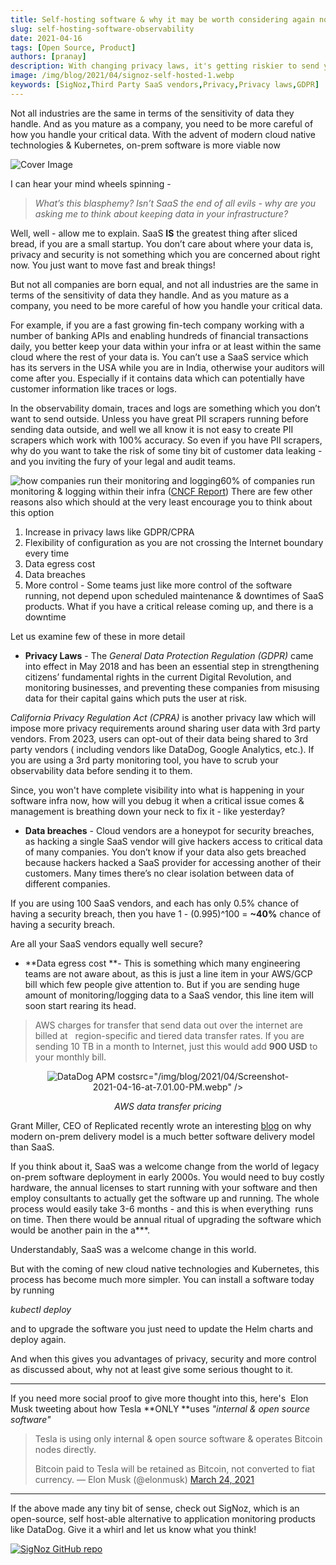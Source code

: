 ```yaml
---
title: Self-hosting software & why it may be worth considering again now
slug: self-hosting-software-observability
date: 2021-04-16
tags: [Open Source, Product]
authors: [pranay]
description: With changing privacy laws, it's getting riskier to send your data to third party SaaS vendors. In the observability domain, traces and logs are something which you don't want to send outside. Let's find out why self-hosted software solutions are replacing SaaS providers now.
image: /img/blog/2021/04/signoz-self-hosted-1.webp
keywords: [SigNoz,Third Party SaaS vendors,Privacy,Privacy laws,GDPR]
---
```


Not all industries are the same in terms of the sensitivity of data they handle. And as you mature as a company, you need to be more careful of how you handle your critical data. With the advent of modern cloud native technologies & Kubernetes, on-prem software is more viable now



![Cover Image](/img/blog/2021/04/signoz-self-hosted-1.webp)

I can hear your mind wheels spinning -

> _What’s this blasphemy? Isn’t SaaS the end of all evils - why are you asking me to think about keeping data in your infrastructure?_

Well, well - allow me to explain. SaaS **IS** the greatest thing after sliced bread, if you are a small startup. You don’t care about where your data is, privacy and security is not something which you are concerned about right now. You just want to move fast and break things!

But not all companies are born equal, and not all industries are the same in terms of the sensitivity of data they handle. And as you mature as a company, you need to be more careful of how you handle your critical data.

For example, if you are a fast growing fin-tech company working with a number of banking APIs and enabling hundreds of financial transactions daily, you better keep your data within your infra or at least within the same cloud where the rest of your data is. You can’t use a SaaS service which has its servers in the USA while you are in India, otherwise your auditors will come after you. Especially if it contains data which can potentially have customer information like traces or logs.

In the observability domain, traces and logs are something which you don’t want to send outside. Unless you have great PII scrapers running before sending data outside, and well we all know it is not easy to create PII scrapers which work with 100% accuracy. So even if you have PII scrapers, why do you want to take the risk of some tiny bit of customer data leaking - and you inviting the fury of your legal and audit teams.

![how companies run their monitoring and logging](/img/blog/2021/04/onprem-monitoring-tracing.webp)60% of companies run monitoring & logging within their infra ([CNCF Report](https://www.cncf.io/wp-content/uploads/2020/11/CNCF_Survey_Report_2020.pdf))
There are few other reasons also which should at the very least encourage you to think about this option

1. Increase in privacy laws like GDPR/CPRA
2. Flexibility of configuration as you are not crossing the Internet boundary every time
3. Data egress cost
4. Data breaches
5. More control - Some teams just like more control of the software running, not depend upon scheduled maintenance & downtimes of SaaS products. What if you have a critical release coming up, and there is a downtime

Let us examine few of these in more detail

- **Privacy Laws** - The _General Data Protection Regulation (GDPR)_ came into effect in May 2018 and has been an essential step in strengthening citizens’ fundamental rights in the current Digital Revolution, and monitoring businesses, and preventing these companies from misusing data for their capital gains which puts the user at risk.

_California Privacy Regulation Act (CPRA)_ is another privacy law which will impose more privacy requirements around sharing user data with 3rd party vendors. From 2023, users can opt-out of their data being shared to 3rd party vendors ( including vendors like DataDog, Google Analytics, etc.). If you are using a 3rd party monitoring tool, you have to scrub your observability data before sending it to them.

Since, you won't have complete visibility into what is happening in your software infra now, how will you debug it when a critical issue comes & management is breathing down your neck to fix it - like yesterday?

- **Data breaches** - Cloud vendors are a honeypot for security breaches, as hacking a single SaaS vendor will give hackers access to critical data of many companies. You don’t know if your data also gets breached because hackers hacked a SaaS provider for accessing another of their customers. Many times there’s no clear isolation between data of different companies.

If you are using 100 SaaS vendors, and each has only 0.5% chance of having a security breach, then you have 1 - (0.995)^100 = **~40%** chance of having a security breach.

Are all your SaaS vendors equally well secure?

- **Data egress cost **- This is something which many engineering teams are not aware about, as this is just a line item in your AWS/GCP bill which few people give attention to. But if you are sending huge amount of monitoring/logging data to a SaaS vendor, this line item will soon start rearing its head.

> AWS charges for transfer that send data out over the internet are billed at   region-specific and tiered data transfer rates. If you are sending 10 TB in a month to Internet, just this would add **900 USD** to your monthly bill.

<figure data-zoomable align='center'>
    <img className="box-shadowed-image"
  alt="DataDog APM cost"
  
  src="/img/blog/2021/04/Screenshot-2021-04-16-at-7.01.00-PM.webp"
  />
<figcaption><i>AWS data transfer pricing</i></figcaption>
  </figure>


  Grant Miller, CEO of Replicated recently wrote an interesting [blog](https://techcrunch.com/2018/06/17/after-twenty-years-of-salesforce-what-marc-benioff-got-right-and-wrong-about-the-cloud/) on why modern on-prem delivery model is a much better software delivery model than SaaS.

If you think about it, SaaS was a welcome change from the world of legacy on-prem software deployment in early 2000s. You would need to buy costly hardware, the annual licenses to start running with your software and then employ consultants to actually get the software up and running. The whole process would easily take 3-6 months - and this is when everything  runs on time. Then there would be annual ritual of upgrading the software which would be another pain in the a\*\*\*.

Understandably, SaaS was a welcome change in this world.

But with the coming of new cloud native technologies and Kubernetes, this process has become much more simpler. You can install a software today by running

_kubectl deploy_

and to upgrade the software you just need to update the Helm charts and deploy again.

And when this gives you advantages of privacy, security and more control as discussed about, why not at least give some serious thought to it.

---

If you need more social proof to give more thought into this, here's  Elon Musk tweeting about how Tesla **ONLY **uses _"internal & open source software"_

> Tesla is using only internal & open source software & operates Bitcoin nodes directly.
>
> Bitcoin paid to Tesla will be retained as Bitcoin, not converted to fiat currency.
> &mdash; Elon Musk (@elonmusk) [March 24, 2021](https://twitter.com/elonmusk/status/1374619379929772034?ref_src=twsrc%5Etfw)

---

If the above made any tiny bit of sense, check out SigNoz, which is an open-source, self host-able alternative to application monitoring products like DataDog. Give it a whirl and let us know what you think!

[![SigNoz GitHub repo](/img/blog/common/signoz_github.webp)](https://github.com/SigNoz/signoz)
